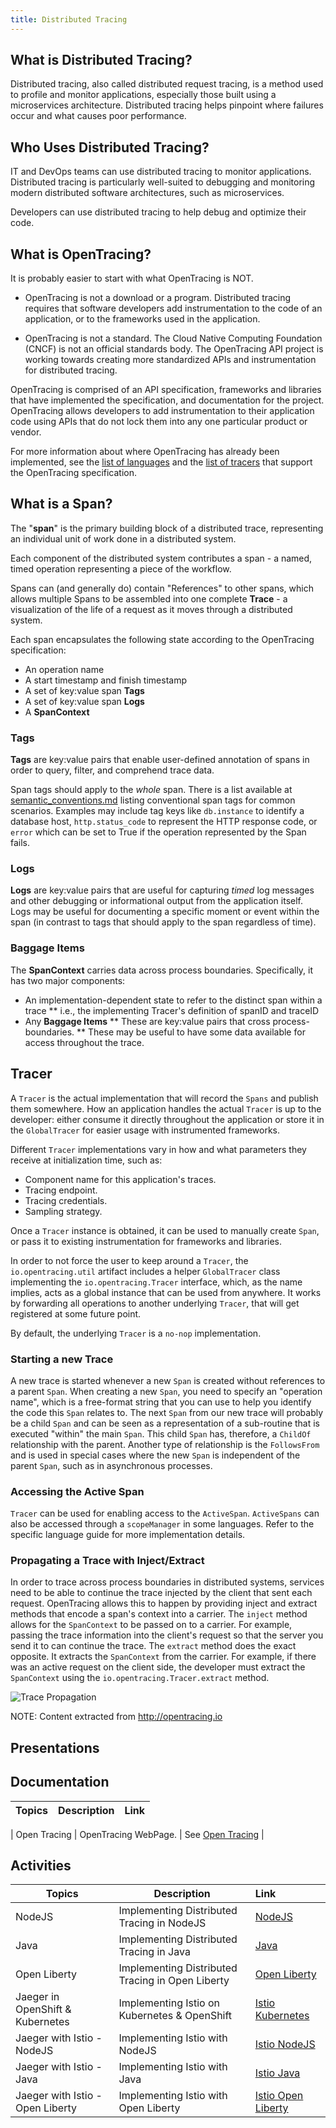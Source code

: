 ```yaml
---
title: Distributed Tracing
---
```


## What is Distributed Tracing?

Distributed tracing, also called distributed request tracing, is a method used to profile and monitor applications, especially those built using a microservices architecture. Distributed tracing helps pinpoint where failures occur and what causes poor performance.

## Who Uses Distributed Tracing?

IT and DevOps teams can use distributed tracing to monitor applications.  Distributed tracing is particularly well-suited to debugging and monitoring modern distributed software architectures, such as microservices.

Developers can use distributed tracing to help debug and optimize their code.

## What is OpenTracing?

It is probably easier to start with what OpenTracing is NOT.

* OpenTracing is not a download or a program.  Distributed tracing requires that software developers add instrumentation to the code of an application, or to the frameworks used in the application.

* OpenTracing is not a standard. The Cloud Native Computing Foundation (CNCF) is not an official standards body.  The OpenTracing API project is working towards creating more standardized APIs and instrumentation for distributed tracing.

OpenTracing is comprised of an API specification, frameworks and libraries that have implemented the specification, and documentation for the project.   OpenTracing allows developers to add instrumentation to their application code using APIs that do not lock them into any one particular product or vendor.

For more information about where OpenTracing has already been implemented, see the [list of languages](/docs/supported-languages) and the  [list of tracers](/docs/supported-tracers) that support the OpenTracing specification.


## What is a Span?

The "**span**" is the primary building block of a distributed trace, representing an individual unit of work done in a distributed system.

Each component of the distributed system contributes a span - a named, timed operation representing a piece of the workflow.

Spans can (and generally do) contain "References" to other spans, which allows multiple Spans to be assembled into one complete **Trace** - a visualization of the life of a request as it moves through a distributed system.

Each span encapsulates the following state according to the OpenTracing specification:

- An operation name
- A start timestamp and finish timestamp
- A set of key:value span **Tags**
- A set of key:value span **Logs**
- A **SpanContext**

### Tags

**Tags** are key:value pairs that enable user-defined annotation of spans in order to query, filter, and comprehend trace data.

Span tags should apply to the _whole_ span. There is a list available at [semantic_conventions.md](https://github.com/opentracing/specification/blob/master/semantic_conventions.md) listing conventional span tags for common scenarios. Examples may include tag keys like `db.instance` to identify a database host, `http.status_code` to represent the HTTP response code, or `error` which can be set to True if the operation represented by the Span fails.

### Logs

**Logs** are key:value pairs that are useful for capturing _timed_ log messages and other debugging or informational output from the application itself.  Logs may be useful for documenting a specific moment or event within the span (in contrast to tags that should apply to the span regardless of time).

### Baggage Items

The **SpanContext** carries data across process boundaries. Specifically, it has two major components:

* An implementation-dependent state to refer to the distinct span within a trace
** i.e., the implementing Tracer's definition of spanID and traceID  
* Any **Baggage Items**
** These are key:value pairs that cross process-boundaries.
** These may be useful to have some data available for access throughout the trace.

## Tracer

A `Tracer` is the actual implementation that will record the `Spans` and publish them somewhere. How an application handles the actual `Tracer` is up to the developer: either consume it directly throughout the application or store it in the `GlobalTracer` for easier usage with instrumented frameworks.

Different `Tracer` implementations vary in how and what parameters they receive at initialization time, such as:

- Component name for this application's traces.
- Tracing endpoint.
- Tracing credentials.
- Sampling strategy.

Once a `Tracer` instance is obtained, it can be used to manually create `Span`, or pass it to existing instrumentation for frameworks and libraries.

In order to not force the user to keep around a `Tracer`, the `io.opentracing.util` artifact includes a helper `GlobalTracer` class implementing the `io.opentracing.Tracer` interface, which, as the name implies, acts as a global instance that can be used from anywhere. It works by forwarding all operations to another underlying `Tracer`, that will get registered at some future point.

By default, the underlying `Tracer` is a `no-nop` implementation.

### Starting a new Trace

A new trace is started whenever a new `Span` is created without references to a parent `Span`. When creating a new `Span`, you need to specify an "operation name", which is a free-format string that you can use to help you identify the code this `Span` relates to.
The next `Span` from our new trace will probably be a child `Span` and can be seen as a representation of a sub-routine that is executed "within" the main `Span`. This child `Span` has, therefore, a `ChildOf` relationship with the parent.
Another type of relationship is the `FollowsFrom` and is used in special cases where the new `Span` is independent of the parent `Span`, such as in asynchronous processes.


### Accessing the Active Span

`Tracer` can be used for enabling access to the `ActiveSpan`. `ActiveSpans` can also be accessed through a `scopeManager` in some languages. Refer to the specific language guide for more implementation details.

### Propagating a Trace with Inject/Extract

In order to trace across process boundaries in distributed systems, services need to be able to continue the trace injected by the client that sent each request. OpenTracing allows this to happen by providing inject and extract methods that encode a span's context into a carrier.
The `inject` method allows for the `SpanContext` to be passed on to a carrier. For example, passing the trace information into the client's request so that the server you send it to can continue the trace. The `extract` method does the exact opposite. It extracts the `SpanContext` from the carrier. For example, if there was an active request on the client side, the developer must extract the `SpanContext` using the `io.opentracing.Tracer.extract` method.

![Trace Propagation](./images/Extract.png)

NOTE: Content extracted from http://opentracing.io

## Presentations


## Documentation

| Topics                            | Description         | Link        |
| --------------------------------| ------------------  |:----------- |

| Open Tracing | OpenTracing WebPage. | See [Open Tracing](http://opentracing.io) |


## Activities

| Topics                            | Description         | Link        |
| --------------------------------| ------------------  |:----------- |
| NodeJS | Implementing Distributed Tracing in NodeJS | [NodeJS](./activities/lab1) |
| Java | Implementing Distributed Tracing in Java | [Java](./activities/lab2) |
| Open Liberty | Implementing Distributed Tracing in Open Liberty | [Open Liberty](./activities/lab3) |
| Jaeger in OpenShift & Kubernetes | Implementing Istio on Kubernetes & OpenShift | [Istio Kubernetes](./activities/lab4) |
| Jaeger with Istio - NodeJS | Implementing Istio with NodeJS | [Istio NodeJS](./activities/lab5) |
| Jaeger with Istio - Java | Implementing Istio with Java | [Istio Java](./activities/lab6) |
| Jaeger with Istio - Open Liberty | Implementing Istio with Open Liberty | [Istio Open Liberty](./activities/lab7) |

